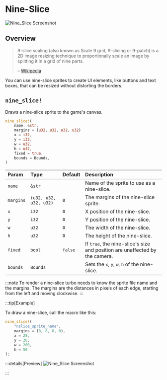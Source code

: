# Nine-Slice

![Nine_Slice Screenshot](/nine_slice.png)

## Overview

> 9-slice scaling (also known as Scale 9 grid, 9-slicing or 9-patch) is a 2D image resizing technique to proportionally scale an image by splitting it in a grid of nine parts.
>
> – [Wikipedia](https://en.wikipedia.org/wiki/9-slice_scaling)

You can use nine-slice sprites to create UI elements, like buttons and text boxes, that can be resized without distorting the borders.

## `nine_slice!`

Draws a nine-slice sprite to the game's canvas.

```rs
nine_slice!(
    name: &str,
    margins = (u32, u32, u32, u32)
    x = i32,
    y = i32,
    w = u32,
    h = u32,
    fixed = true,
    bounds = Bounds,
)
```

| Param     | Type                   | Default | Description                                                                 |
| :-------- | :--------------------- | :------ | :-------------------------------------------------------------------------- |
| `name`    | `&str`                 |         | Name of the sprite to use as a nine-slice.                                  |
| `margins` | `(u32, u32, u32, u32)` | `0`     | The margins of the nine-slice sprite.                                       |
| `x`       | `i32`                  | `0`     | X position of the nine-slice.                                               |
| `y`       | `i32`                  | `0`     | Y position of the nine-slice.                                               |
| `w`       | `u32`                  | `0`     | The width of the nine-slice.                                                |
| `h`       | `u32`                  | `0`     | The height of the nine-slice.                                               |
| `fixed`   | `bool`                 | `false` | If `true`, the nine-slice's size and position are unaffected by the camera. |
| `bounds`  | `Bounds`               |         | Sets the `x`, `y`, `w`, `h` of the nine-slice.                              |

:::note
To render a nine-slice turbo needs to know the sprite file name and the margins. The margins are the distances in pixels of each edge, starting from the left and moving clockwise.
:::

:::tip[Example]

To draw a nine-slice, call the macro like this:

```rust
nine_slice!(
    "nslice_sprite_name",
    margins = (8, 8, 8, 8),
    x = 28,
    y = 20,
    w = 200,
    h = 50
);
```

:::details[Preview]
![Nine_Slice Screenshot](/nine_slice.png)

:::
